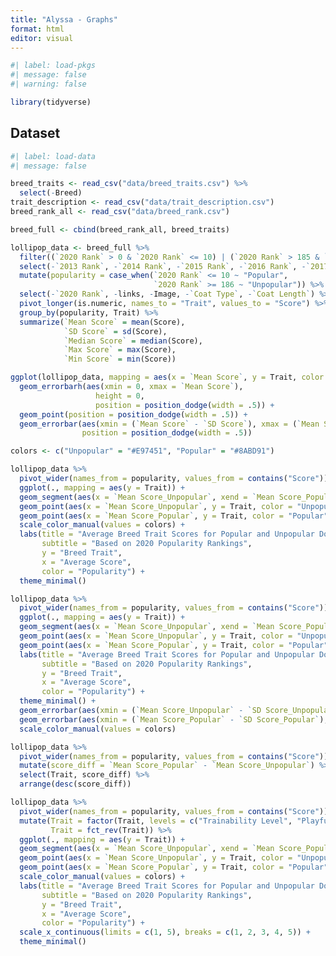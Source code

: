```yaml
---
title: "Alyssa - Graphs"
format: html
editor: visual
---
```


```r
#| label: load-pkgs
#| message: false
#| warning: false

library(tidyverse)
```

## Dataset

```r
#| label: load-data
#| message: false

breed_traits <- read_csv("data/breed_traits.csv") %>%
  select(-Breed)
trait_description <- read_csv("data/trait_description.csv")
breed_rank_all <- read_csv("data/breed_rank.csv")

breed_full <- cbind(breed_rank_all, breed_traits)
```

```r
lollipop_data <- breed_full %>%
  filter((`2020 Rank` > 0 & `2020 Rank` <= 10) | (`2020 Rank` > 185 & `2020 Rank` <= 195)) %>%
  select(-`2013 Rank`, -`2014 Rank`, -`2015 Rank`, -`2016 Rank`, -`2017 Rank`, -`2018 Rank`, -`2019 Rank`) %>%
  mutate(popularity = case_when(`2020 Rank` <= 10 ~ "Popular", 
                                `2020 Rank` >= 186 ~ "Unpopular")) %>%
  select(-`2020 Rank`, -links, -Image, -`Coat Type`, -`Coat Length`) %>%
  pivot_longer(is.numeric, names_to = "Trait", values_to = "Score") %>%
  group_by(popularity, Trait) %>%
  summarize(`Mean Score` = mean(Score), 
            `SD Score` = sd(Score), 
            `Median Score` = median(Score), 
            `Max Score` = max(Score), 
            `Min Score` = min(Score))
```

```r
ggplot(lollipop_data, mapping = aes(x = `Mean Score`, y = Trait, color = popularity)) +
  geom_errorbarh(aes(xmin = 0, xmax = `Mean Score`),
                   height = 0,
                   position = position_dodge(width = .5)) +
  geom_point(position = position_dodge(width = .5)) +
  geom_errorbar(aes(xmin = (`Mean Score` - `SD Score`), xmax = (`Mean Score` + `SD Score`)),
                position = position_dodge(width = .5)) 
```

```r
colors <- c("Unpopular" = "#E97451", "Popular" = "#8ABD91")

lollipop_data %>%
  pivot_wider(names_from = popularity, values_from = contains("Score")) %>%
  ggplot(., mapping = aes(y = Trait)) +
  geom_segment(aes(x = `Mean Score_Unpopular`, xend = `Mean Score_Popular`, y = Trait, yend = Trait), color = "darkgrey") +
  geom_point(aes(x = `Mean Score_Unpopular`, y = Trait, color = "Unpopular")) +
  geom_point(aes(x = `Mean Score_Popular`, y = Trait, color = "Popular")) +
  scale_color_manual(values = colors) +
  labs(title = "Average Breed Trait Scores for Popular and Unpopular Dogs", 
       subtitle = "Based on 2020 Popularity Rankings", 
       y = "Breed Trait",
       x = "Average Score",
       color = "Popularity") +
  theme_minimal()

lollipop_data %>%
  pivot_wider(names_from = popularity, values_from = contains("Score")) %>%
  ggplot(., mapping = aes(y = Trait)) +
  geom_segment(aes(x = `Mean Score_Unpopular`, xend = `Mean Score_Popular`, y = Trait, yend = Trait), color = "darkgrey") +
  geom_point(aes(x = `Mean Score_Unpopular`, y = Trait, color = "Unpopular")) +
  geom_point(aes(x = `Mean Score_Popular`, y = Trait, color = "Popular")) +
  labs(title = "Average Breed Trait Scores for Popular and Unpopular Dogs", 
       subtitle = "Based on 2020 Popularity Rankings", 
       y = "Breed Trait",
       x = "Average Score",
       color = "Popularity") +
  theme_minimal() +
  geom_errorbar(aes(xmin = (`Mean Score_Unpopular` - `SD Score_Unpopular`), xmax = (`Mean Score_Unpopular` + `SD Score_Unpopular`), color = "Unpopular"), alpha = 0.4) +
  geom_errorbar(aes(xmin = (`Mean Score_Popular` - `SD Score_Popular`), xmax = (`Mean Score_Popular` + `SD Score_Popular`), color = "Popular"), alpha = 0.4) +
  scale_color_manual(values = colors)
```
```r
lollipop_data %>%
  pivot_wider(names_from = popularity, values_from = contains("Score")) %>%
  mutate(score_diff = `Mean Score_Popular` - `Mean Score_Unpopular`) %>%
  select(Trait, score_diff) %>%
  arrange(desc(score_diff))

lollipop_data %>%
  pivot_wider(names_from = popularity, values_from = contains("Score")) %>%
  mutate(Trait = factor(Trait, levels = c("Trainability Level", "Playfulness Level", "Openness To Strangers", "Drooling Level", "Watchdog/Protective Nature", "Adaptability Level", "Mental Stimulation Needs", "Affectionate With Family", "Coat Grooming Frequency", "Good With Young Children", "Shedding Level", "Energy Level", "Good With Other Dogs", "Barking Level")), 
         Trait = fct_rev(Trait)) %>%
  ggplot(., mapping = aes(y = Trait)) +
  geom_segment(aes(x = `Mean Score_Unpopular`, xend = `Mean Score_Popular`, y = Trait, yend = Trait), color = "darkgrey") +
  geom_point(aes(x = `Mean Score_Unpopular`, y = Trait, color = "Unpopular")) +
  geom_point(aes(x = `Mean Score_Popular`, y = Trait, color = "Popular")) +
  scale_color_manual(values = colors) +
  labs(title = "Average Breed Trait Scores for Popular and Unpopular Dogs", 
       subtitle = "Based on 2020 Popularity Rankings", 
       y = "Breed Trait",
       x = "Average Score",
       color = "Popularity") +
  scale_x_continuous(limits = c(1, 5), breaks = c(1, 2, 3, 4, 5)) +
  theme_minimal()
```





